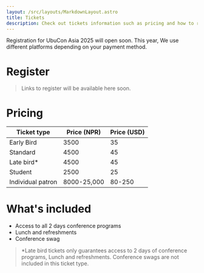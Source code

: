 ```yaml
---
layout: /src/layouts/MarkdownLayout.astro
title: Tickets
description: Check out tickets information such as pricing and how to register for UbuCon Asia 2025.
---
```


Registration for UbuCon Asia 2025 will open soon. This year, We use different platforms depending on your payment method.

# Register 

> Links to register will be available here soon.

# Pricing

| Ticket type | Price (NPR) | Price (USD) |
| ----------- | ----------- | ----------- |
| Early Bird  | 3500        | 35          |
| Standard     | 4500        | 45          |
| Late bird* | 4500        | 45          |
| Student     | 2500        | 25          |
| Individual patron | 8000-25,000           | 80-250           |

# What's included

- Access to all 2 days conference programs
- Lunch and refreshments
- Conference swag 

> *Late bird tickets only guarantees access to 2 days of conference programs, Lunch and refreshments. Conference swags are not included in this ticket type.

